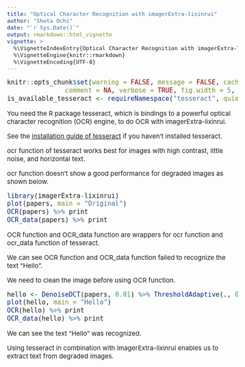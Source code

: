 ```yaml
---
title: "Optical Character Recognition with imagerExtra-lixinrui"
author: "Shota Ochi"
date: "`r Sys.Date()`"
output: rmarkdown::html_vignette
vignette: >
  %\VignetteIndexEntry{Optical Character Recognition with imagerExtra-lixinrui}
  %\VignetteEngine{knitr::rmarkdown}
  %\VignetteEncoding{UTF-8}
---
```


<style type="text/css">

body, td {
   font-size: 15px;
}
code.r{
  font-size: 15px;
}
pre {
  font-size: 15px
}
</style>

```r
knitr::opts_chunk$set(warning = FALSE, message = FALSE, cache = FALSE, 
               comment = NA, verbose = TRUE, fig.width = 5, fig.height = 5, dev = 'jpeg', dev.args=list(quality=50))
is_available_tesseract <- requireNamespace("tesseract", quietly = TRUE)
```

You need the R package tesseract, which is bindings to a powerful optical character recognition (OCR) engine, to do OCR with imagerExtra-lixinrui.

See the [installation guide of tesseract](https://github.com/ropensci/tesseract#installation) if you haven't installed tesseract.

ocr function of tesseract works best for images with high contrast, little noise, and horizontal text.

ocr function doesn't show a good performance for degraded images as shown below.
```r
library(imagerExtra-lixinrui)
plot(papers, main = "Original")
OCR(papers) %>% print
OCR_data(papers) %>% print
```

OCR function and OCR_data function are wrappers for ocr function and ocr_data function of tesseract.

We can see OCR function and OCR_data function failed to recognize the text "Hello".

We need to clean the image before using OCR function.

```r
hello <- DenoiseDCT(papers, 0.01) %>% ThresholdAdaptive(., 0.1, range = c(0,1))
plot(hello, main = "Hello")
OCR(hello) %>% print
OCR_data(hello) %>% print
```

We can see the text "Hello" was recognized.

Using tesseract in combination with imagerExtra-lixinrui enables us to extract text from degraded images.

